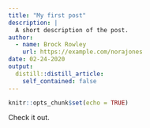```yaml
---
title: "My first post"
description: |
  A short description of the post.
author:
  - name: Brock Rowley
    url: https://example.com/norajones
date: 02-24-2020
output:
  distill::distill_article:
    self_contained: false
---
```


```r
knitr::opts_chunk$set(echo = TRUE)

```
Check it out.


